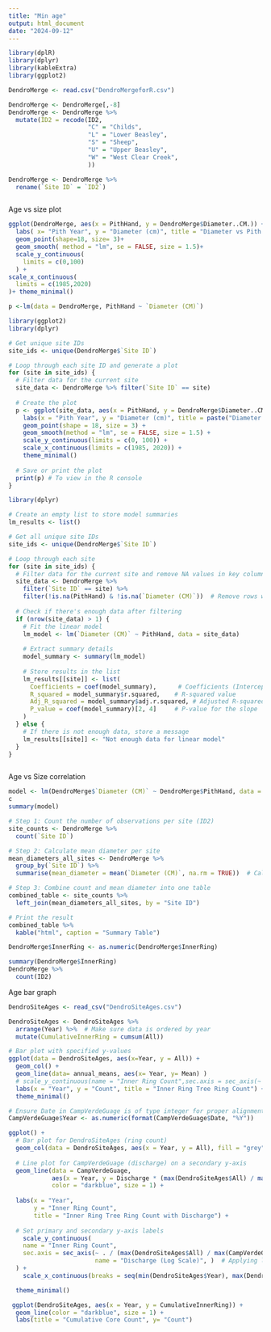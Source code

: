 ```yaml
---
title: "Min age"
output: html_document
date: "2024-09-12"
---
```

```r
library(dplR)
library(dplyr)
library(kableExtra)
library(ggplot2)


```


```r
DendroMerge <- read.csv("DendroMergeforR.csv")

DendroMerge <- DendroMerge[,-8]
DendroMerge <- DendroMerge %>%
  mutate(ID2 = recode(ID2,
                      "C" = "Childs",
                      "L" = "Lower Beasley",
                      "S" = "Sheep",
                      "U" = "Upper Beasley",
                      "W" = "West Clear Creek",
                      ))

DendroMerge <- DendroMerge %>%
  rename(`Site ID` = `ID2`) 



```




Age vs size plot
```r
ggplot(DendroMerge, aes(x = PithHand, y = DendroMerge$Diameter..CM.)) +
  labs( x= "Pith Year", y = "Diameter (cm)", title = "Diameter vs Pith Date") +
  geom_point(shape=18, size= 3)+
  geom_smooth( method = "lm", se = FALSE, size = 1.5)+
  scale_y_continuous(
    limits = c(0,100)
  ) +
scale_x_continuous(
  limits = c(1985,2020)
)+ theme_minimal()

p <-lm(data = DendroMerge, PithHand ~ `Diameter (CM)`)


```

```r
library(ggplot2)
library(dplyr)

# Get unique site IDs
site_ids <- unique(DendroMerge$`Site ID`)

# Loop through each site ID and generate a plot
for (site in site_ids) {
  # Filter data for the current site
  site_data <- DendroMerge %>% filter(`Site ID` == site)
  
  # Create the plot
  p <- ggplot(site_data, aes(x = PithHand, y = DendroMerge$Diameter..CM., color = `Site ID`)) +
    labs(x = "Pith Year", y = "Diameter (cm)", title = paste("Diameter vs Pith Date - Site:", site)) +
    geom_point(shape = 18, size = 3) +
    geom_smooth(method = "lm", se = FALSE, size = 1.5) +
    scale_y_continuous(limits = c(0, 100)) +
    scale_x_continuous(limits = c(1985, 2020)) +
    theme_minimal()
  
  # Save or print the plot
  print(p) # To view in the R console
}

```

```r
library(dplyr)

# Create an empty list to store model summaries
lm_results <- list()

# Get all unique site IDs
site_ids <- unique(DendroMerge$`Site ID`)

# Loop through each site
for (site in site_ids) {
  # Filter data for the current site and remove NA values in key columns
  site_data <- DendroMerge %>%
    filter(`Site ID` == site) %>%
    filter(!is.na(PithHand) & !is.na(`Diameter (CM)`))  # Remove rows with NA in PithHand or Diameter
  
  # Check if there's enough data after filtering
  if (nrow(site_data) > 1) {
    # Fit the linear model
    lm_model <- lm(`Diameter (CM)` ~ PithHand, data = site_data)
    
    # Extract summary details
    model_summary <- summary(lm_model)
    
    # Store results in the list
    lm_results[[site]] <- list(
      Coefficients = coef(model_summary),      # Coefficients (Intercept and Slope)
      R_squared = model_summary$r.squared,    # R-squared value
      Adj_R_squared = model_summary$adj.r.squared, # Adjusted R-squared value
      P_value = coef(model_summary)[2, 4]     # P-value for the slope
    )
  } else {
    # If there is not enough data, store a message
    lm_results[[site]] <- "Not enough data for linear model"
  }
}



```


Age vs Size correlation
```r
model <- lm(DendroMerge$`Diameter (CM)` ~ DendroMerge$PithHand, data = DendroMerge)
c
summary(model)
```



```r
# Step 1: Count the number of observations per site (ID2)
site_counts <- DendroMerge %>%
  count(`Site ID`)

# Step 2: Calculate mean diameter per site
mean_diameters_all_sites <- DendroMerge %>%
  group_by(`Site ID`) %>%
  summarise(mean_diameter = mean(`Diameter (CM)`, na.rm = TRUE))  # Calculate mean diameter

# Step 3: Combine count and mean diameter into one table
combined_table <- site_counts %>%
  left_join(mean_diameters_all_sites, by = "Site ID")

# Print the result
combined_table %>%
  kable("html", caption = "Summary Table")

```

```r
DendroMerge$InnerRing <- as.numeric(DendroMerge$InnerRing)

summary(DendroMerge$InnerRing)
DendroMerge %>%
  count(ID2)

```



Age bar graph


```r
DendroSiteAges <- read_csv("DendroSiteAges.csv")

DendroSiteAges <- DendroSiteAges %>%
  arrange(Year) %>%  # Make sure data is ordered by year
  mutate(CumulativeInnerRing = cumsum(All))

# Bar plot with specified y-values
ggplot(data = DendroSiteAges, aes(x=Year, y = All)) +
  geom_col() +
  geom_line(data= annual_means, aes(x= Year, y= Mean) )
  # scale_y_continuous(name = "Inner Ring Count",sec.axis = sec_axis(~ ., name = "Cumulative Inner Ring Count") ) +
  labs(x = "Year", y = "Count", title = "Inner Ring Tree Ring Count") +
  theme_minimal()


```


```r
# Ensure Date in CampVerdeGuage is of type integer for proper alignment with Year in DendroSiteAges
CampVerdeGuage$Year <- as.numeric(format(CampVerdeGuage$Date, "%Y"))

ggplot() +
  # Bar plot for DendroSiteAges (ring count)
  geom_col(data = DendroSiteAges, aes(x = Year, y = All), fill = "grey", alpha = 0.7) +
  
  # Line plot for CampVerdeGuage (discharge) on a secondary y-axis
  geom_line(data = CampVerdeGuage, 
            aes(x = Year, y = Discharge * (max(DendroSiteAges$All) / max(CampVerdeGuage$Discharge)) ,log= "Y"),
            color = "darkblue", size = 1) +
  
  labs(x = "Year", 
       y = "Inner Ring Count", 
       title = "Inner Ring Tree Ring Count with Discharge") +
  
  # Set primary and secondary y-axis labels
    scale_y_continuous(
    name = "Inner Ring Count",
    sec.axis = sec_axis(~ . / (max(DendroSiteAges$All) / max(CampVerdeGuage$Discharge)), 
                        name = "Discharge (Log Scale)", )  # Applying log scale to secondary y-axis
  ) +
    scale_x_continuous(breaks = seq(min(DendroSiteAges$Year), max(DendroSiteAges$Year), by = 5)) +  # Set x-axis breaks every 5 years

  theme_minimal()

```


```r
 ggplot(DendroSiteAges, aes(x = Year, y = CumulativeInnerRing)) + 
  geom_line(color = "darkblue", size = 1) +
  labs(title = "Cumulative Core Count", y= "Count")


```






